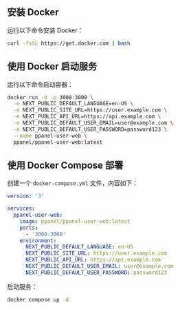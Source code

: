 ## 安装 Docker

运行以下命令安装 Docker：

```bash
curl -fsSL https://get.docker.com | bash
```

## 使用 Docker 启动服务

运行以下命令启动容器：

```bash
docker run -d -p 3000:3000 \
  -e NEXT_PUBLIC_DEFAULT_LANGUAGE=en-US \
  -e NEXT_PUBLIC_SITE_URL=https://user.example.com \
  -e NEXT_PUBLIC_API_URL=https://api.example.com \
  -e NEXT_PUBLIC_DEFAULT_USER_EMAIL=user@example.com \
  -e NEXT_PUBLIC_DEFAULT_USER_PASSWORD=password123 \
  --name ppanel-user-web \
  ppanel/ppanel-user-web:latest
```

## 使用 Docker Compose 部署

创建一个 `docker-compose.yml` 文件，内容如下：

```yaml
version: '3'

services:
  ppanel-user-web:
    image: ppanel/ppanel-user-web:latest
    ports:
      - '3000:3000'
    environment:
      NEXT_PUBLIC_DEFAULT_LANGUAGE: en-US
      NEXT_PUBLIC_SITE_URL: https://user.example.com
      NEXT_PUBLIC_API_URL: https://api.example.com
      NEXT_PUBLIC_DEFAULT_USER_EMAIL: user@example.com
      NEXT_PUBLIC_DEFAULT_USER_PASSWORD: password123
```

启动服务：

```bash
docker compose up -d
```


<Giscus />
